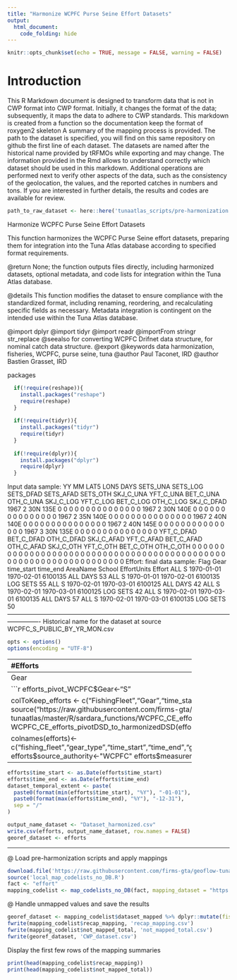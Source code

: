 ```yaml
---
title: "Harmonize WCPFC Purse Seine Effort Datasets"
output: 
  html_document: 
    code_folding: hide
---
```

```r
knitr::opts_chunk$set(echo = TRUE, message = FALSE, warning = FALSE)
```

# Introduction

This R Markdown document is designed to transform data that is not in CWP format into CWP format.
Initially, it changes the format of the data; subsequently, it maps the data to adhere to CWP standards.
This markdown is created from a function so the documentation keep the format of roxygen2 skeleton
A summary of the mapping process is provided. The path to the dataset is specified, you will find on this same repository on github the first line of each dataset. The datasets are named after the historical name provided by tRFMOs while exporting and may change. The information provided in the Rmd allows to understand correctly which dataset should be used in this markdown.
Additional operations are performed next to verify other aspects of the data, such as the consistency of the geolocation, the values, and the reported catches in numbers and tons.
If you are interested in further details, the results and codes are available for review.

```r
path_to_raw_dataset <- here::here('tunaatlas_scripts/pre-harmonization', 'wcpfc', 'effort', 'data', 'WCPFC_S_PUBLIC_BY_YR_MON.csv')
```

Harmonize WCPFC Purse Seine Effort Datasets

This function harmonizes the WCPFC Purse Seine effort datasets,
preparing them for integration into the Tuna Atlas database according to specified format requirements.


@return None; the function outputs files directly, including harmonized datasets,
        optional metadata, and code lists for integration within the Tuna Atlas database.

@details This function modifies the dataset to ensure compliance with the standardized
         format, including renaming, reordering, and recalculating specific fields as necessary.
         Metadata integration is contingent on the intended use within the Tuna Atlas database.

@import dplyr
@import tidyr
@import readr
@importFrom stringr str_replace
@seealso \code{\link{WCPFC_CE_efforts_pivotDSD_to_harmonizedDSD}} for converting WCPFC Drifnet data structure,
         \code{\link{convertDSD_wcpfc_nc}} for nominal catch data structure.
@export
@keywords data harmonization, fisheries, WCPFC, purse seine, tuna
@author Paul Taconet, IRD \email{paul.taconet@ird.fr}
@author Bastien Grasset, IRD \email{bastien.grasset@ird.fr}

packages

```r
  if(!require(reshape)){
    install.packages("reshape")
    require(reshape)
  }
  
  if(!require(tidyr)){
    install.packages("tidyr")
    require(tidyr)
  }
  
  if(!require(dplyr)){
    install.packages("dplyr")
    require(dplyr)
  }
```

Input data sample:
YY MM LAT5 LON5 DAYS SETS_UNA SETS_LOG SETS_DFAD SETS_AFAD SETS_OTH SKJ_C_UNA YFT_C_UNA BET_C_UNA OTH_C_UNA SKJ_C_LOG YFT_C_LOG BET_C_LOG OTH_C_LOG SKJ_C_DFAD
1967  2  30N 135E    0        0        0         0         0        0         0         0         0         0         0         0         0         0          0
1967  2  30N 140E    0        0        0         0         0        0         0         0         0         0         0         0         0         0          0
1967  2  35N 140E    0        0        0         0         0        0         0         0         0         0         0         0         0         0          0
1967  2  40N 140E    0        0        0         0         0        0         0         0         0         0         0         0         0         0          0
1967  2  40N 145E    0        0        0         0         0        0         0         0         0         0         0         0         0         0          0
1967  3  30N 135E    0        0        0         0         0        0         0         0         0         0         0         0         0         0          0
YFT_C_DFAD BET_C_DFAD OTH_C_DFAD SKJ_C_AFAD YFT_C_AFAD BET_C_AFAD OTH_C_AFAD SKJ_C_OTH YFT_C_OTH BET_C_OTH OTH_C_OTH
0          0          0          0          0          0          0         0         0         0         0
0          0          0          0          0          0          0         0         0         0         0
0          0          0          0          0          0          0         0         0         0         0
0          0          0          0          0          0          0         0         0         0         0
0          0          0          0          0          0          0         0         0         0         0
0          0          0          0          0          0          0         0         0         0         0
Effort: final data sample:
Flag Gear time_start   time_end AreaName School EffortUnits Effort
ALL    S 1970-01-01 1970-02-01  6100135    ALL        DAYS     53
ALL    S 1970-01-01 1970-02-01  6100135    LOG        SETS     55
ALL    S 1970-02-01 1970-03-01  6100125    ALL        DAYS     42
ALL    S 1970-02-01 1970-03-01  6100125    LOG        SETS     42
ALL    S 1970-02-01 1970-03-01  6100135    ALL        DAYS     57
ALL    S 1970-02-01 1970-03-01  6100135    LOG        SETS     50
----------------------------------------------------------------------------------------------------------------------------
Historical name for the dataset at source  WCPFC_S_PUBLIC_BY_YR_MON.csv

```r
opts <- options()
options(encoding = "UTF-8")
```

----------------------------------------------------------------------------------------------------------------------------
#Efforts

```r
DF <- read.csv(path_to_raw_dataset)
colnames(DF) <- toupper(colnames(DF))
DF$CWP_GRID <- NULL

DF <- DF %>% tidyr::gather(variable, value, -c(colnames(DF[1:10])))

DF <- DF %>% dplyr::filter(!value %in% 0) %>% dplyr::filter(!is.na(value))
DF$variable <- as.character(DF$variable)
colnames(DF)[which(colnames(DF) == "variable")] <- "Species"
DF$School <- substr(DF$Species, 7, nchar(DF$Species))
DF$Species <- sub("_C_UNA", "", DF$Species)
DF$Species <- sub("_C_LOG", "", DF$Species)
DF$Species <- sub("_C_DFAD", "", DF$Species)
DF$Species <- sub("_C_AFAD", "", DF$Species)
DF$Species <- sub("_C_OTH", "", DF$Species)
DF$CatchUnits <- "t"
DF$EffortUnits <- colnames(DF[5])
colnames(DF)[5] <- "Effort"
efforts_pivot_WCPFC <- DF; rm(DF)
```

-----------------------------------------------------------
Gear

```r
efforts_pivot_WCPFC$Gear<-"S"

colToKeep_efforts <- c("FishingFleet","Gear","time_start","time_end","AreaName","School","EffortUnits","Effort")
source("https://raw.githubusercontent.com/firms-gta/geoflow-tunaatlas/master/R/sardara_functions/WCPFC_CE_efforts_pivotDSD_to_harmonizedDSD.R")
efforts<-WCPFC_CE_efforts_pivotDSD_to_harmonizedDSD(efforts_pivot_WCPFC,colToKeep_efforts)

colnames(efforts)<-c("fishing_fleet","gear_type","time_start","time_end","geographic_identifier","fishing_mode","measurement_unit","measurement_value")
efforts$source_authority<-"WCPFC"
efforts$measurement <- "effort" 
```

----------------------------------------------------------------------------------------------------------------------------

```r
efforts$time_start <- as.Date(efforts$time_start)
efforts$time_end <- as.Date(efforts$time_end)
dataset_temporal_extent <- paste(
  paste0(format(min(efforts$time_start), "%Y"), "-01-01"),
  paste0(format(max(efforts$time_end), "%Y"), "-12-31"),
  sep = "/"
)

output_name_dataset <- "Dataset_harmonized.csv"
write.csv(efforts, output_name_dataset, row.names = FALSE)
georef_dataset <- efforts
```

----------------------------------------------------------------------------------------------------------------------------
@ Load pre-harmonization scripts and apply mappings

```r
download.file('https://raw.githubusercontent.com/firms-gta/geoflow-tunaatlas/master/R/tunaatlas_scripts/pre-harmonization/map_codelists_no_DB.R', destfile = 'local_map_codelists_no_DB.R')
source('local_map_codelists_no_DB.R')
fact <- "effort"
mapping_codelist <- map_codelists_no_DB(fact, mapping_dataset = "https://raw.githubusercontent.com/fdiwg/fdi-mappings/main/global/firms/gta/codelist_mapping_rfmos_to_global.csv", dataset_to_map = georef_dataset, mapping_keep_src_code = FALSE, summary_mapping = TRUE, source_authority_to_map = c("IATTC", "CCSBT", "WCPFC", "ICCAT", "IOTC"))
```

@ Handle unmapped values and save the results

```r
georef_dataset <- mapping_codelist$dataset_mapped %>% dplyr::mutate(fishing_fleet = ifelse(fishing_fleet == 'UNK', 'NEI', fishing_fleet), gear_type = ifelse(gear_type == 'UNK', '99.9', gear_type))
fwrite(mapping_codelist$recap_mapping, 'recap_mapping.csv')
fwrite(mapping_codelist$not_mapped_total, 'not_mapped_total.csv')
fwrite(georef_dataset, 'CWP_dataset.csv')
```

Display the first few rows of the mapping summaries

```r
print(head(mapping_codelist$recap_mapping))
print(head(mapping_codelist$not_mapped_total))
```

